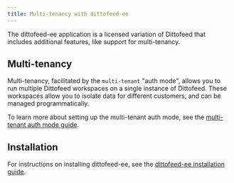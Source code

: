 ```yaml
---
title: Multi-tenancy with dittofeed-ee
---
```


The dittofeed-ee application is a licensed variation of Dittofeed that includes additional features, like support for multi-tenancy.

## Multi-tenancy

Multi-tenancy, facilitated by the `multi-tenant` "auth mode", allows you to run multiple Dittofeed workspaces on a single instance of Dittofeed. These workspaces allow you to isolate data for different customers, and can be managed programmatically.

To learn more about setting up the multi-tenant auth mode, see the [multi-tenant auth mode guide](/docs/guides/multi-tenant-auth-mode).

## Installation

For instructions on installing dittofeed-ee, see the [dittofeed-ee installation guide](/docs/guides/dittofeed-ee/installation).
